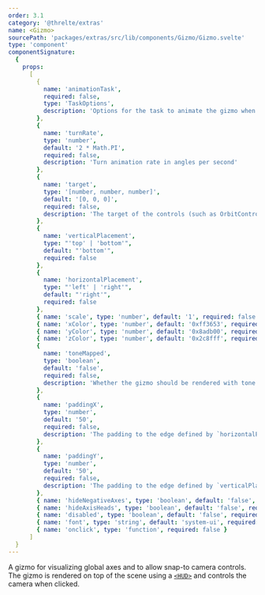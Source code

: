 ```yaml
---
order: 3.1
category: '@threlte/extras'
name: <Gizmo>
sourcePath: 'packages/extras/src/lib/components/Gizmo/Gizmo.svelte'
type: 'component'
componentSignature:
  {
    props:
      [
        {
          name: 'animationTask',
          required: false,
          type: 'TaskOptions',
          description: 'Options for the task to animate the gizmo when the user clicks one of the handles. By default, this task is added to the `mainStage`.'
        },
        {
          name: 'turnRate',
          type: 'number',
          default: '2 * Math.PI',
          required: false,
          description: 'Turn animation rate in angles per second'
        },
        {
          name: 'target',
          type: '[number, number, number]',
          default: '[0, 0, 0]',
          required: false,
          description: 'The target of the controls (such as OrbitControls), if it exists.'
        },
        {
          name: 'verticalPlacement',
          type: "'top' | 'bottom'",
          default: "'bottom'",
          required: false
        },
        {
          name: 'horizontalPlacement',
          type: "'left' | 'right'",
          default: "'right'",
          required: false
        },
        { name: 'scale', type: 'number', default: '1', required: false },
        { name: 'xColor', type: 'number', default: '0xff3653', required: false },
        { name: 'yColor', type: 'number', default: '0x8adb00', required: false },
        { name: 'zColor', type: 'number', default: '0x2c8fff', required: false },
        {
          name: 'toneMapped',
          type: 'boolean',
          default: 'false',
          required: false,
          description: 'Whether the gizmo should be rendered with tone mapping applied. If set to `true`, the tone mapping declared on `<Canvas>` is used.'
        },
        {
          name: 'paddingX',
          type: 'number',
          default: '50',
          required: false,
          description: 'The padding to the edge defined by `horizontalPlacement`.'
        },
        {
          name: 'paddingY',
          type: 'number',
          default: '50',
          required: false,
          description: 'The padding to the edge defined by `verticalPlacement`.'
        },
        { name: 'hideNegativeAxes', type: 'boolean', default: 'false', required: false },
        { name: 'hideAxisHeads', type: 'boolean', default: 'false', required: false },
        { name: 'disabled', type: 'boolean', default: 'false', required: false },
        { name: 'font', type: 'string', default: 'system-ui', required: false },
        { name: 'onclick', type: 'function', required: false }
      ]
  }
---
```


A gizmo for visualizing global axes and to allow snap-to camera controls. The gizmo is rendered on top of the scene using a [`<HUD>`](/docs/reference/extras/hud) and controls the camera when clicked.

<Example path="extras/gizmo" />
